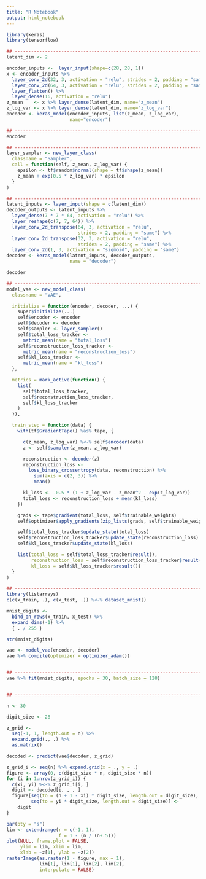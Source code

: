 ```yaml
---
title: "R Notebook"
output: html_notebook
---
```

```r
library(keras)
library(tensorflow)
```

```r
## -------------------------------------------------------------------------
latent_dim <- 2

encoder_inputs <-  layer_input(shape=c(28, 28, 1))
x <- encoder_inputs %>%
  layer_conv_2d(32, 3, activation = "relu", strides = 2, padding = "same") %>%
  layer_conv_2d(64, 3, activation = "relu", strides = 2, padding = "same") %>%
  layer_flatten() %>%
  layer_dense(16, activation = "relu")
z_mean    <- x %>% layer_dense(latent_dim, name="z_mean")
z_log_var <- x %>% layer_dense(latent_dim, name="z_log_var")
encoder <- keras_model(encoder_inputs, list(z_mean, z_log_var),
                       name="encoder")
```


```r
## -------------------------------------------------------------------------
encoder
```


```r
## -------------------------------------------------------------------------
layer_sampler <- new_layer_class(
  classname = "Sampler",
  call = function(self, z_mean, z_log_var) {
    epsilon <- tf$random$normal(shape = tf$shape(z_mean))
    z_mean + exp(0.5 * z_log_var) * epsilon
  }
)
```


```r
## -------------------------------------------------------------------------
latent_inputs <- layer_input(shape = c(latent_dim))
decoder_outputs <- latent_inputs %>%
  layer_dense(7 * 7 * 64, activation = "relu") %>%
  layer_reshape(c(7, 7, 64)) %>%
  layer_conv_2d_transpose(64, 3, activation = "relu",
                          strides = 2, padding = "same") %>%
  layer_conv_2d_transpose(32, 3, activation = "relu",
                          strides = 2, padding = "same") %>%
  layer_conv_2d(1, 3, activation = "sigmoid", padding = "same")
decoder <- keras_model(latent_inputs, decoder_outputs,
                       name = "decoder")
```


```r

decoder
```


```r
## -------------------------------------------------------------------------
model_vae <- new_model_class(
  classname = "VAE",

  initialize = function(encoder, decoder, ...) {
    super$initialize(...)
    self$encoder <- encoder
    self$decoder <- decoder
    self$sampler <- layer_sampler()
    self$total_loss_tracker <-
      metric_mean(name = "total_loss")
    self$reconstruction_loss_tracker <-
      metric_mean(name = "reconstruction_loss")
    self$kl_loss_tracker <-
      metric_mean(name = "kl_loss")
  },

  metrics = mark_active(function() {
    list(
      self$total_loss_tracker,
      self$reconstruction_loss_tracker,
      self$kl_loss_tracker
    )
  }),

  train_step = function(data) {
    with(tf$GradientTape() %as% tape, {

      c(z_mean, z_log_var) %<-% self$encoder(data)
      z <- self$sampler(z_mean, z_log_var)

      reconstruction <- decoder(z)
      reconstruction_loss <-
        loss_binary_crossentropy(data, reconstruction) %>%
          sum(axis = c(2, 3)) %>%
          mean()

      kl_loss <- -0.5 * (1 + z_log_var - z_mean^2 - exp(z_log_var))
      total_loss <- reconstruction_loss + mean(kl_loss)
    })

    grads <- tape$gradient(total_loss, self$trainable_weights)
    self$optimizer$apply_gradients(zip_lists(grads, self$trainable_weights))

    self$total_loss_tracker$update_state(total_loss)
    self$reconstruction_loss_tracker$update_state(reconstruction_loss)
    self$kl_loss_tracker$update_state(kl_loss)

    list(total_loss = self$total_loss_tracker$result(),
         reconstruction_loss = self$reconstruction_loss_tracker$result(),
         kl_loss = self$kl_loss_tracker$result())
  }
)
```


```r
## -------------------------------------------------------------------------
library(listarrays)
c(c(x_train, .), c(x_test, .)) %<-% dataset_mnist()

mnist_digits <-
  bind_on_rows(x_train, x_test) %>%
  expand_dims(-1) %>%
  { . / 255 }

str(mnist_digits)

vae <- model_vae(encoder, decoder)
vae %>% compile(optimizer = optimizer_adam())


## -------------------------------------------------------------------------
vae %>% fit(mnist_digits, epochs = 30, batch_size = 128)


## -------------------------------------------------------------------------
```


```r
n <- 30

digit_size <- 28

z_grid <-
  seq(-1, 1, length.out = n) %>%
  expand.grid(., .) %>%
  as.matrix()

decoded <- predict(vae$decoder, z_grid)

z_grid_i <- seq(n) %>% expand.grid(x = ., y = .)
figure <- array(0, c(digit_size * n, digit_size * n))
for (i in 1:nrow(z_grid_i)) {
  c(xi, yi) %<-% z_grid_i[i, ]
  digit <- decoded[i, , , ]
  figure[seq(to = (n + 1 - xi) * digit_size, length.out = digit_size),
         seq(to = yi * digit_size, length.out = digit_size)] <-
    digit
}


```


```r
par(pty = "s")
lim <- extendrange(r = c(-1, 1),
                   f = 1 - (n / (n+.5)))
plot(NULL, frame.plot = FALSE,
     ylim = lim, xlim = lim,
     xlab = ~z[1], ylab = ~z[2])
rasterImage(as.raster(1 - figure, max = 1),
            lim[1], lim[1], lim[2], lim[2],
            interpolate = FALSE)

```

